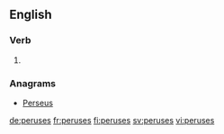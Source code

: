 ==English==

===Verb===
{{head|en|verb form}}

# {{en-third-person singular of|peruse}}

===Anagrams===
* [[Perseus#English|Perseus]]

[[de:peruses]]
[[fr:peruses]]
[[fi:peruses]]
[[sv:peruses]]
[[vi:peruses]]